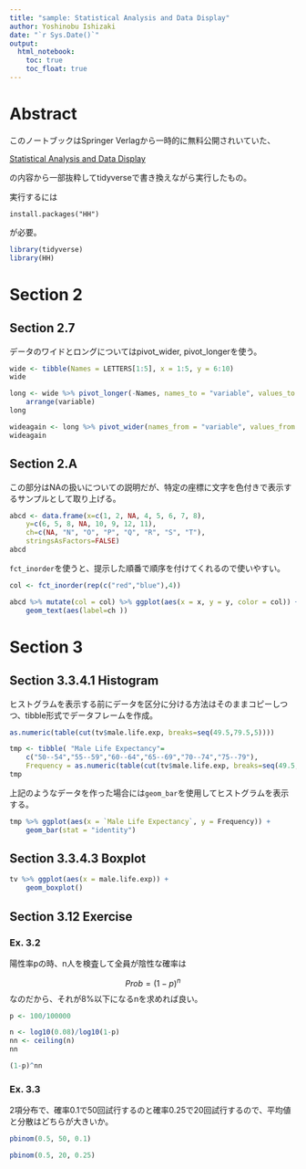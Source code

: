 ```yaml
---
title: "sample: Statistical Analysis and Data Display"
author: Yoshinobu Ishizaki
date: "`r Sys.Date()`"
output: 
  html_notebook:
    toc: true
    toc_float: true
---
```


# Abstract

このノートブックはSpringer Verlagから一時的に無料公開されいていた、

[Statistical Analysis and Data Display](https://link.springer.com/book/10.1007/978-1-4939-2122-5)

の内容から一部抜粋してtidyverseで書き換えながら実行したもの。

実行するには

```
install.packages("HH")
```

が必要。

```r
library(tidyverse)
library(HH)
```

# Section 2

## Section 2.7

データのワイドとロングについてはpivot_wider, pivot_longerを使う。

```r
wide <- tibble(Names = LETTERS[1:5], x = 1:5, y = 6:10)
wide
```

```r
long <- wide %>% pivot_longer(-Names, names_to = "variable", values_to = "value") %>% 
    arrange(variable)
long
```

```r
wideagain <- long %>% pivot_wider(names_from = "variable", values_from = "value")
wideagain
```

## Section 2.A

この部分はNAの扱いについての説明だが、特定の座標に文字を色付きで表示するサンプルとして取り上げる。

```r
abcd <- data.frame(x=c(1, 2, NA, 4, 5, 6, 7, 8),
    y=c(6, 5, 8, NA, 10, 9, 12, 11),
    ch=c(NA, "N", "O", "P", "Q", "R", "S", "T"),
    stringsAsFactors=FALSE)
abcd
```

`fct_inorder`を使うと、提示した順番で順序を付けてくれるので使いやすい。

```r
col <- fct_inorder(rep(c("red","blue"),4))

abcd %>% mutate(col = col) %>% ggplot(aes(x = x, y = y, color = col)) +
    geom_text(aes(label=ch ))
```

# Section 3

## Section 3.3.4.1 Histogram

ヒストグラムを表示する前にデータを区分に分ける方法はそのままコピーしつつ、tibble形式でデータフレームを作成。

```r
as.numeric(table(cut(tv$male.life.exp, breaks=seq(49.5,79.5,5))))
```


```r
tmp <- tibble( "Male Life Expectancy"=
    c("50--54","55--59","60--64","65--69","70--74","75--79"),
    Frequency = as.numeric(table(cut(tv$male.life.exp, breaks=seq(49.5,79.5,5)))))
tmp
```

上記のようなデータを作った場合には`geom_bar`を使用してヒストグラムを表示する。

```r
tmp %>% ggplot(aes(x = `Male Life Expectancy`, y = Frequency)) + 
    geom_bar(stat = "identity")
```


## Section 3.3.4.3 Boxplot

```r
tv %>% ggplot(aes(x = male.life.exp)) + 
    geom_boxplot()
```

## Section 3.12 Exercise

### Ex. 3.2

陽性率pの時、n人を検査して全員が陰性な確率は

$$
Prob = (1-p)^n
$$
なのだから、それが8%以下になるnを求めれば良い。


```r
p <- 100/100000

n <- log10(0.08)/log10(1-p)
nn <- ceiling(n)
nn
```

```r
(1-p)^nn
```

### Ex. 3.3

2項分布で、確率0.1で50回試行するのと確率0.25で20回試行するので、平均値と分散はどちらが大きいか。

```r
pbinom(0.5, 50, 0.1)
```

```r
pbinom(0.5, 20, 0.25)
```

